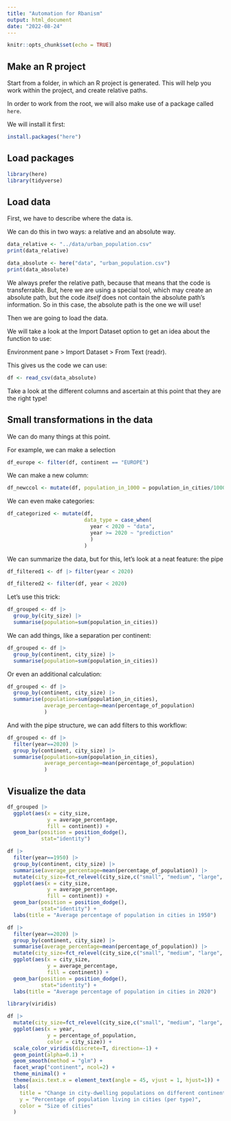 ```yaml
---
title: "Automation for Rbanism"
output: html_document
date: "2022-08-24"
---
```


```r
knitr::opts_chunk$set(echo = TRUE)
```

## Make an R project
Start from a folder, in which an R project is generated.
This will help you work within the project, and create relative paths.

In order to work from the root, we will also make use of a package called `here`.

We will install it first:
```r
install.packages("here")
```


## Load packages
```r
library(here)
library(tidyverse)
```


## Load data

First, we have to describe where the data is.

We can do this in two ways: a relative and an absolute way.
```r
data_relative <- "../data/urban_population.csv"
print(data_relative)

data_absolute <- here("data", "urban_population.csv")
print(data_absolute)
```
We always prefer the relative path, because that means that the code is transferrable.
But, here we are using a special tool, which may create an absolute path, but the code
*itself* does not contain the absolute path's information.
So in this case, the absolute path is the one we will use!


Then we are going to load the data.

We will take a look at the Import Dataset option to get an idea about the function to use:

Environment pane > Import Dataset > From Text (readr). 

This gives us the code we can use:

```r
df <- read_csv(data_absolute)
```

Take a look at the different columns and ascertain at this point that they are
the right type!

## Small transformations in the data

We can do many things at this point.

For example, we can make a selection

```r
df_europe <- filter(df, continent == "EUROPE")
```

We can make a new column:

```r
df_newccol <- mutate(df, population_in_1000 = population_in_cities/1000)
```

We can even make categories:

```r
df_categorized <- mutate(df, 
                         data_type = case_when(
                           year < 2020 ~ "data",
                           year >= 2020 ~ "prediction"
                           )
                         )
```

We can summarize the data, but for this, let's look at a neat feature: the pipe
```r
df_filtered1 <- df |> filter(year < 2020)

df_filtered2 <- filter(df, year < 2020)
```

Let's use this trick:
```r
df_grouped <- df |>
  group_by(city_size) |>
  summarise(population=sum(population_in_cities))
```

We can add things, like a separation per continent:
```r
df_grouped <- df |>
  group_by(continent, city_size) |>
  summarise(population=sum(population_in_cities))
```

Or even an additional calculation:
```r
df_grouped <- df |>
  group_by(continent, city_size) |>
  summarise(population=sum(population_in_cities),
            average_percentage=mean(percentage_of_population)
            )
```

And with the pipe structure, we can add filters to this workflow:
```r
df_grouped <- df |>
  filter(year==2020) |>
  group_by(continent, city_size) |>
  summarise(population=sum(population_in_cities),
            average_percentage=mean(percentage_of_population)
            )
```


## Visualize the data
```r
df_grouped |>
  ggplot(aes(x = city_size,
             y = average_percentage,
             fill = continent)) +
  geom_bar(position = position_dodge(),
           stat="identity")
```
```r
df |>
  filter(year==1950) |>
  group_by(continent, city_size) |>
  summarise(average_percentage=mean(percentage_of_population)) |>
  mutate(city_size=fct_relevel(city_size,c("small", "medium", "large", "very large"))) |>
  ggplot(aes(x = city_size,
             y = average_percentage,
             fill = continent)) +
  geom_bar(position = position_dodge(),
           stat="identity") +
  labs(title = "Average percentage of population in cities in 1950")
```
```r
df |>
  filter(year==2020) |>
  group_by(continent, city_size) |>
  summarise(average_percentage=mean(percentage_of_population)) |>
  mutate(city_size=fct_relevel(city_size,c("small", "medium", "large", "very large"))) |>
  ggplot(aes(x = city_size,
             y = average_percentage,
             fill = continent)) +
  geom_bar(position = position_dodge(),
           stat="identity") +
  labs(title = "Average percentage of population in cities in 2020")
```
```r
library(viridis)

df |>
  mutate(city_size=fct_relevel(city_size,c("small", "medium", "large", "very large"))) |>
  ggplot(aes(x = year,
             y = percentage_of_population,
             color = city_size)) +
  scale_color_viridis(discrete=T, direction=-1) +
  geom_point(alpha=0.1) +
  geom_smooth(method = "glm") +
  facet_wrap("continent", ncol=2) +
  theme_minimal() +
  theme(axis.text.x = element_text(angle = 45, vjust = 1, hjust=1)) +
  labs(
    title = "Change in city-dwelling populations on different continents",
    y = "Percentage of population living in cities (per type)",
    color = "Size of cities"
  )
```


